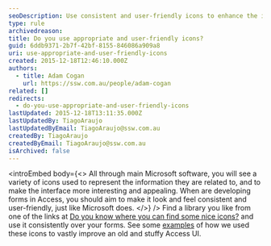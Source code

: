 ```yaml
---
seoDescription: Use consistent and user-friendly icons to enhance the interface of your Access forms and improve user experience.
type: rule
archivedreason:
title: Do you use appropriate and user-friendly icons?
guid: 6ddb9371-2b7f-42bf-8155-846086a909a8
uri: use-appropriate-and-user-friendly-icons
created: 2015-12-18T12:46:10.000Z
authors:
  - title: Adam Cogan
    url: https://ssw.com.au/people/adam-cogan
related: []
redirects:
  - do-you-use-appropriate-and-user-friendly-icons
lastUpdated: 2015-12-18T13:11:35.000Z
lastUpdatedBy: TiagoAraujo
lastUpdatedByEmail: TiagoAraujo@ssw.com.au
createdBy: TiagoAraujo
createdByEmail: TiagoAraujo@ssw.com.au
isArchived: false
---
```


<introEmbed
  body={<>
All through main Microsoft software, you will see a variety of icons used to represent the information they are related to, and to make the interface more interesting and appealing. When are developing forms in Access, you should aim to make it look and feel consistent and user-friendly, just like Microsoft does.
  </>}
/>
Find a library you like from one of the links at [Do you know where you can find some nice icons?](/where-to-find-nice-icons) and use it consistently over your forms. See some [examples](/use-clean-designs-when-creating-forms) of how we used these icons to vastly improve an old and stuffy Access UI.
